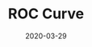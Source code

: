 ---
title:  "ROC Curve"
date:   '2020-03-29'   
image: './images/Robots-Square.jpg' 
pic: 'https://i.imgur.com/rYuEmMi.png' 
categories: [Machine-Learning,asd]
excerpt: The ROC curve is created by plotting the true positive rate (TPR) against the false positive rate (FPR) at various threshold settings.Checkout for more....
urls: [{link: "https://github.com/bullshit",name: Github}]
project: 'true'
---